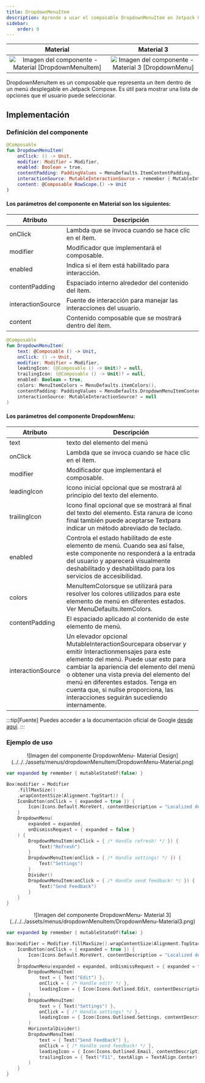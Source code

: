 ```yaml
---
title: DropdownMenuItem
description: Aprende a usar el composable DropdownMenuItem en Jetpack Compose.
sidebar:
    order: 0
---
```



| Material| Material 3| 
| :----------------: | :------: |
![Imagen del componente - Material [DropdownMenuItem]](../../../assets/menus/dropdownMenuItem/DropdownMenuItem-Material.png)|![Imagen del componente - Material 3 [DropdownMenu]](../../../assets/menus/dropdownMenuItem/DropdownMenuItem-Material3.png)

DropdownMenuItem es un composable que representa un ítem dentro de un menú desplegable en Jetpack Compose. Es útil para mostrar una lista de opciones que el usuario puede seleccionar.
## Implementación
### Definición del componente

<Tabs>

<TabItem label="Material">

```kotlin frame="terminal"
@Composable
fun DropdownMenuItem(
    onClick: () -> Unit,
    modifier: Modifier = Modifier,
    enabled: Boolean = true,
    contentPadding: PaddingValues = MenuDefaults.ItemContentPadding,
    interactionSource: MutableInteractionSource = remember { MutableInteractionSource() },
    content: @Composable RowScope.() -> Unit
)
```
#### Los parámetros del componente en Material son los siguientes:

Atributo | Descripción
------ | -----------
onClick | Lambda que se invoca cuando se hace clic en el ítem.
modifier | Modificador que implementará el composable.
enabled | Indica si el ítem está habilitado para interacción.
contentPadding | Espaciado interno alrededor del contenido del ítem.
interactionSource | Fuente de interacción para manejar las interacciones del usuario.
content | Contenido composable que se mostrará dentro del ítem.
</TabItem>

<TabItem label="Material 3">

```kotlin frame="terminal"
@Composable
fun DropdownMenuItem(
    text: @Composable () -> Unit,
    onClick: () -> Unit,
    modifier: Modifier = Modifier,
    leadingIcon: (@Composable () -> Unit)? = null,
    trailingIcon: (@Composable () -> Unit)? = null,
    enabled: Boolean = true,
    colors: MenuItemColors = MenuDefaults.itemColors(),
    contentPadding: PaddingValues = MenuDefaults.DropdownMenuItemContentPadding,
    interactionSource: MutableInteractionSource? = null
)
```
#### Los parámetros del componente DropdownMenu:

Atributo | Descripción
------ | -----------
text | texto del elemento del menú
onClick | Lambda que se invoca cuando se hace clic en el ítem.
modifier | Modificador que implementará el composable.
leadingIcon | Icono inicial opcional que se mostrará al principio del texto del elemento.
trailingIcon | Icono final opcional que se mostrará al final del texto del elemento. Esta ranura de icono final también puede aceptarse Textpara indicar un método abreviado de teclado.
enabled | Controla el estado habilitado de este elemento de menú. Cuando sea así false, este componente no responderá a la entrada del usuario y aparecerá visualmente deshabilitado y deshabilitado para los servicios de accesibilidad.
colors | MenuItemColorsque se utilizará para resolver los colores utilizados para este elemento de menú en diferentes estados. Ver MenuDefaults.itemColors.
contentPadding | El espaciado aplicado al contenido de este elemento de menú.
interactionSource | Un elevador opcional MutableInteractionSourcepara observar y emitir Interactionmensajes para este elemento del menú. Puede usar esto para cambiar la apariencia del elemento del menú o obtener una vista previa del elemento del menú en diferentes estados. Tenga en cuenta que, si nullse proporciona, las interacciones seguirán sucediendo internamente.

</TabItem>

</Tabs>

[comment]: <> (No modifiques el tip)

:::tip[Fuente]
Puedes acceder a la documentación oficial de Google
[desde aquí](https://developer.android.com/reference/kotlin/androidx/compose/runtime/package-summary).
:::

### Ejemplo de uso

<Tabs>

<TabItem label="Material">

<center>![Imagen del componente DropdownMenu- Material Design](../../../assets/menus/dropdownMenuItem/DropdownMenu-Material.png)</center>

```kotlin frame="terminal"
var expanded by remember { mutableStateOf(false) }

Box(modifier = Modifier
    .fillMaxSize()
    .wrapContentSize(Alignment.TopStart)) {
    IconButton(onClick = { expanded = true }) {
        Icon(Icons.Default.MoreVert, contentDescription = "Localized description")
    }
    DropdownMenu(
        expanded = expanded,
        onDismissRequest = { expanded = false }
    ) {
        DropdownMenuItem(onClick = { /* Handle refresh! */ }) {
            Text("Refresh")
        }
        DropdownMenuItem(onClick = { /* Handle settings! */ }) {
            Text("Settings")
        }
        Divider()
        DropdownMenuItem(onClick = { /* Handle send feedback! */ }) {
            Text("Send Feedback")
        }
    }
}

```
</TabItem>

<TabItem label="Material 3">

<center>![Imagen del componente DropdownMenu- Material 3](../../../assets/menus/dropdownMenuItem/DropdownMenu-Material3.png)</center>

```kotlin frame="terminal"
var expanded by remember { mutableStateOf(false) }

Box(modifier = Modifier.fillMaxSize().wrapContentSize(Alignment.TopStart)) {
    IconButton(onClick = { expanded = true }) {
        Icon(Icons.Default.MoreVert, contentDescription = "Localized description")
    }
    DropdownMenu(expanded = expanded, onDismissRequest = { expanded = false }) {
        DropdownMenuItem(
            text = { Text("Edit") },
            onClick = { /* Handle edit! */ },
            leadingIcon = { Icon(Icons.Outlined.Edit, contentDescription = null) }
        )
        DropdownMenuItem(
            text = { Text("Settings") },
            onClick = { /* Handle settings! */ },
            leadingIcon = { Icon(Icons.Outlined.Settings, contentDescription = null) }
        )
        HorizontalDivider()
        DropdownMenuItem(
            text = { Text("Send Feedback") },
            onClick = { /* Handle send feedback! */ },
            leadingIcon = { Icon(Icons.Outlined.Email, contentDescription = null) },
            trailingIcon = { Text("F11", textAlign = TextAlign.Center) }
        )
    }
}
```

</TabItem>
</Tabs>

